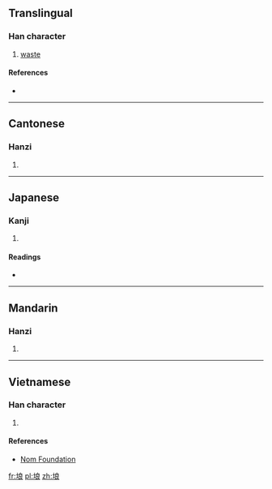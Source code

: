 ==Translingual==

===Han character===
{{Han char|rn=32|rad=土|as=07|sn=10|four=4313<sub>2</sub>|canj=土戈日女 (GIAV)|ids=⿰[[土]][[良]]}}

# [[waste]]

====References====
* {{Han ref|kx=0229.290|dkj=05117|dj=0465.190|hdz=10447.050|uh=57CC|ud=22476|bh=D14A|bd=53578}}

----

==Cantonese==

===Hanzi===
{{yue-hanzi|jyut=[[joeng5]], [[long6]]|y=yeung5, long6}}

# {{defn|lang=yue|sort=土07}}

----

==Japanese==

===Kanji===
{{ja-kanji|grade=|rs=土07}}

# {{defn|lang=ja|sort=土07}}

====Readings====
* {{ja-readings|on=[[ろう]] (rō)|kun=[[つか]] (tsuka)}}

----

==Mandarin==

===Hanzi===
{{cmn-hanzi|pin=[[làng]] ([[lang4]]), [[shān]] ([[shan1]])|wg=lang<sup>4</sup>, shan<sup>1</sup>}}

# {{defn|lang=cmn|sort=土07}}

----

==Vietnamese==

===Han character===
{{vi-hantu|[[nương]]|rs=土07}}

# {{defn|lang=vi|sort=土07}}

====References====
*[http://nomfoundation.org/common/nom_details.php?codepoint=57cc Nom Foundation]

[[fr:埌]]
[[pl:埌]]
[[zh:埌]]